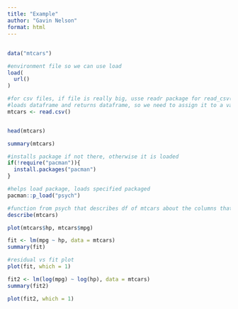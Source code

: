```yaml
---
title: "Example"
author: "Gavin Nelson"
format: html
---
```


## 

```r
data("mtcars")

#environment file so we can use load
load(
  url()
)

#for csv files, if file is really big, usse readr package for read_csv()
#loads dataframe and returns dataframe, so we need to assign it to a variable
mtcars <- read.csv()


head(mtcars)
```



```r
summary(mtcars)
```


```r
#installs package if not there, otherwise it is loaded
if(!require("pacman")){
  install.packages("pacman")
}

#helps load package, loads specified packaged
pacman::p_load("psych")

#function from psych that describes df of mtcars about the columns that it has
describe(mtcars)
```

```r
plot(mtcars$hp, mtcars$mpg)

```

```r
fit <- lm(mpg ~ hp, data = mtcars)
summary(fit)

#residual vs fit plot
plot(fit, which = 1)
```


```r
fit2 <- lm(log(mpg) ~ log(hp), data = mtcars)
summary(fit2)

plot(fit2, which = 1)
```















